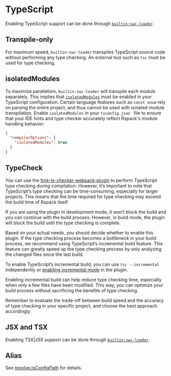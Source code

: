 # TypeScript

Enabling TypeScript support can be done through [`builtin:swc-loader`](/guide/builtin-swc-loader).

## Transpile-only

For maximum speed, `builtin:swc-loader` transpiles TypeScript source code without performing any type checking. An external tool such as `tsc` must be used for type checking.

## isolatedModules

To maximize parallelism, `builtin:swc-loader` will transpile each module separately. This implies that [`isolatedModules`](https://www.typescriptlang.org/tsconfig#isolatedModules) must be enabled in your TypeScript configuration. Certain language features such as `const enum` rely on parsing the entire project, and thus cannot be used with isolated module transpilation. Enable `isolatedModules` in your `tsconfig.json ` file to ensure that your IDE hints and type checker accurately reflect Rspack's module handling behavior:

```json title="tsconfig.json"
{
  "compilerOptions": {
    "isolatedModules": true
  }
}
```

## TypeCheck

You can use the [fork-ts-checker-webpack-plugin](https://github.com/TypeStrong/fork-ts-checker-webpack-plugin) to perform TypeScript type checking during compilation. However, it’s important to note that TypeScript’s type checking can be time-consuming, especially for larger projects. This means that the time required for type checking may exceed the build time of Rspack itself.

If you are using the plugin in development mode, it won’t block the build and you can continue with the build process. However, in build mode, the plugin will block the build until the type checking is complete.

Based on your actual needs, you should decide whether to enable this plugin. If the type checking process becomes a bottleneck in your build process, we recommend using TypeScript’s incremental build feature. This feature can greatly speed up the type checking process by only analyzing the changed files since the last build.

To enable TypeScript’s incremental build, you can use `tsc --incremental` independently or [enabling incremental mode](https://github.com/TypeStrong/fork-ts-checker-webpack-plugin#enabling-incremental-mode) in the plugin.

Enabling incremental build can help reduce type checking time, especially when only a few files have been modified. This way, you can optimize your build process without sacrificing the benefits of type checking.

Remember to evaluate the trade-off between build speed and the accuracy of type checking in your specific project, and choose the best approach accordingly.

## JSX and TSX

Enabling TSX|JSX support can be done through [`builtin:swc-loader`](/guide/builtin-swc-loader).

## Alias

See [resolve.tsConfigPath](/config/resolve#resolvetsconfigpath) for details.
